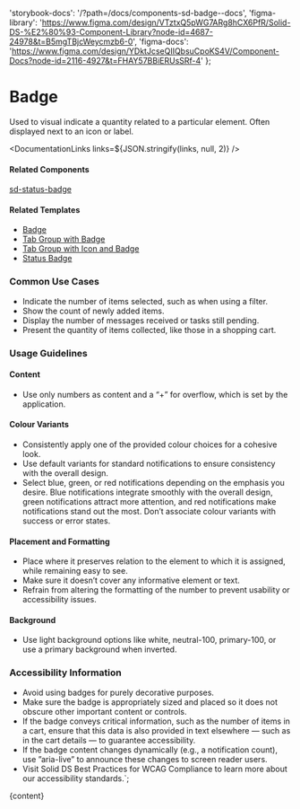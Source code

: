 

  'storybook-docs': '/?path=/docs/components-sd-badge--docs',
  'figma-library':
    'https://www.figma.com/design/VTztxQ5pWG7ARg8hCX6PfR/Solid-DS-%E2%80%93-Component-Library?node-id=4687-24978&t=B5mgTBjcWeycmzb6-0',
  'figma-docs':
    'https://www.figma.com/design/YDktJcseQIIQbsuCpoKS4V/Component-Docs?node-id=2116-4927&t=FHAY57BBiERUsSRf-4'
};

# Badge

Used to visual indicate a quantity related to a particular element. Often displayed next to an icon or label.

<DefaultStory />

<DocumentationLinks links=${JSON.stringify(links, null, 2)} />

#### Related Components

[sd-status-badge](/?path=/docs/styles-sd-status-badge--docs)

#### Related Templates

- [Badge](/?path=/docs/templates-badge--docs)
- [Tab Group with Badge](/?path=/docs/templates-tab-group--docs#tab%20group%20with%20badge)
- [Tab Group with Icon and Badge](/?path=/docs/templates-tab-group--docs#tab%20group%20with%20icon%20and%20badge)
- [Status Badge](/?path=/docs/templates-status-badge--docs)

### Common Use Cases

- Indicate the number of items selected, such as when using a filter.
- Show the count of newly added items.
- Display the number of messages received or tasks still pending.
- Present the quantity of items collected, like those in a shopping cart.

### Usage Guidelines

#### Content

- Use only numbers as content and a “+” for overflow, which is set by the application.

#### Colour Variants

- Consistently apply one of the provided colour choices for a cohesive look.
- Use default variants for standard notifications to ensure consistency with the overall design.
- Select blue, green, or red notifications depending on the emphasis you desire. Blue notifications integrate smoothly with the overall design, green notifications attract more attention, and red notifications make notifications stand out the most. Don’t associate colour variants with success or error states.

#### Placement and Formatting

- Place where it preserves relation to the element to which it is assigned, while remaining easy to see.
- Make sure it doesn’t cover any informative element or text.
- Refrain from altering the formatting of the number to prevent usability or accessibility issues.

#### Background

- Use light background options like white, neutral-100, primary-100, or use a primary background when inverted.

### Accessibility Information

- Avoid using badges for purely decorative purposes.
- Make sure the badge is appropriately sized and placed so it does not obscure other important content or controls.
- If the badge conveys critical information, such as the number of items in a cart, ensure that this data is also provided in text elsewhere — such as in the cart details — to guarantee accessibility.
- If the badge content changes dynamically (e.g., a notification count), use ”aria-live” to announce these changes to screen reader users.
- Visit <sd-link href="https://www.figma.com/design/YDktJcseQIIQbsuCpoKS4V/Component-Docs?node-id=10708-5011&t=Z1FxSGWkmXG5r5sw-4" target="_blank">Solid DS Best Practices for WCAG Compliance</sd-link> to learn more about our accessibility standards.`;

<Meta title="Components/sd-badge/Overview" />

<OverviewFormatter story={SdBadgeStories.Default}>{content}</OverviewFormatter>
